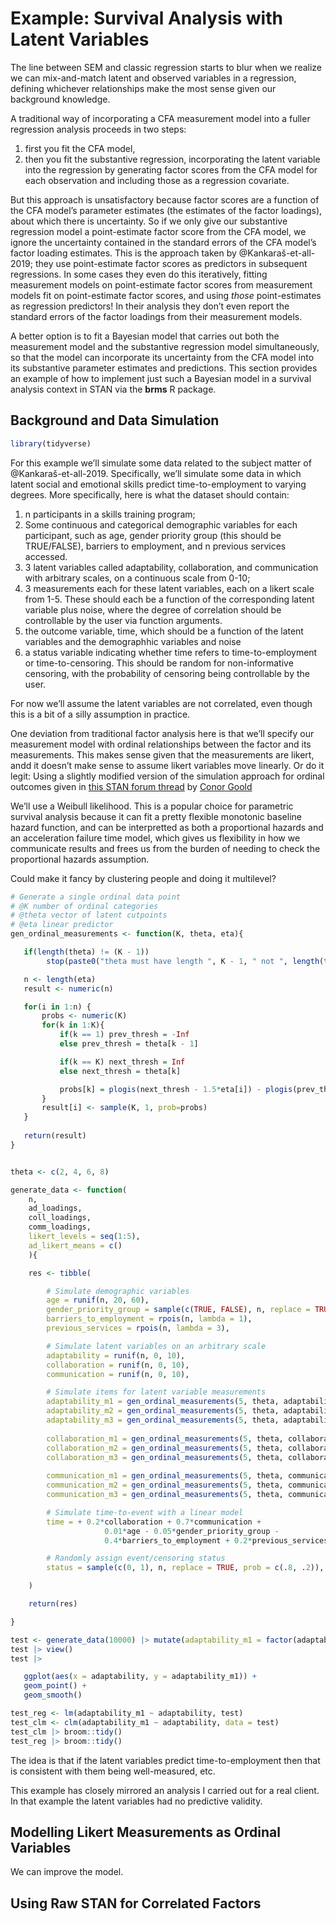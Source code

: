 # Example: Survival Analysis with Latent Variables

The line between SEM and classic regression starts to blur when we realize we can mix-and-match latent and observed variables in a regression, defining whichever relationships make the most sense given our background knowledge.

A traditional way of incorporating a CFA measurement model into a fuller regression analysis proceeds in two steps: 

1. first you fit the CFA model, 
2. then you fit the substantive regression, incorporating the latent variable into the regression by generating factor scores from the CFA model for each observation and including those as a regression covariate. 

But this approach is unsatisfactory because factor scores are a function of the CFA model's parameter estimates (the estimates of the factor loadings), about which there is uncertainty. So if we only give our substantive regression model a point-estimate factor score from the CFA model, we ignore the uncertainty contained in the standard errors of the CFA model's factor loading estimates. This is the approach taken by @Kankaraš-et-all-2019; they use point-estimate factor scores as predictors in subsequent regressions. In some cases they even do this iteratively, fitting measurement models on point-estimate factor scores from measurement models fit on point-estimate factor scores, and using _those_ point-estimates as regression predictors! In their analysis they don't even report the standard errors of the factor loadings from their measurement models.

A better option is to fit a Bayesian model that carries out both the measurement model and the substantive regression model simultaneously, so that the model can incorporate its uncertainty from the CFA model into its substantive parameter estimates and predictions. This section provides an example of how to implement just such a Bayesian model in a survival analysis context in STAN via the **brms** R package.

## Background and Data Simulation

```r
library(tidyverse)

```

For this example we'll simulate some data related to the subject matter of @Kankaraš-et-all-2019. Specifically, we'll simulate some data in which latent social and emotional skills predict time-to-employment to varying degrees. More specifically, here is what the dataset should contain:

1. n participants in a skills training program;
2. Some continuous and categorical demographic variables for each participant, such as age, gender priority group (this should be TRUE/FALSE), barriers to employment, and n previous services accessed.
3. 3 latent variables called adaptability, collaboration, and communication with arbitrary scales, on a continuous scale from 0-10;
4. 3 measurements each for these latent variables, each on a likert scale from 1-5. These should each be a function of the corresponding latent variable plus noise, where the degree of correlation should be controllable by the user via function arguments.
5. the outcome variable, time, which should be a function of the latent variables and the demographhic variables and noise
6. a status variable indicating whether time refers to time-to-employment or time-to-censoring. This should be random for non-informative censoring, with the probability of censoring being controllable by the user.

For now we'll assume the latent variables are not correlated, even though this is a bit of a silly assumption in practice. 

One deviation from traditional factor analysis here is that we'll specify our measurement model with ordinal relationships between the factor and its measurements. This makes sense given that the measurements are likert, andd it doesn't make sense to assume likert variables move linearly. Or do it legit: Using a slightly modified version of the simulation approach for ordinal outcomes given in [this STAN forum thread](https://discourse.mc-stan.org/t/how-to-simulate-monotonic-effects-with-an-ordinal-outcome/28705/2) by [Conor Goold](https://scholar.google.com/citations?user=09SyjLoAAAAJ&hl=en)

We'll use a Weibull likelihood. This is a popular choice for parametric survival analysis because it can fit a pretty flexible monotonic baseline hazard function, and can be interpretted as both a proportional hazards and an acceleration failure time model, which gives us flexibility in how we communicate results and frees us from the burden of needing to check the proportional hazards assumption. 

Could make it fancy by clustering people and doing it multilevel?
```r

# Generate a single ordinal data point
# @K number of ordinal categories
# @theta vector of latent cutpoints
# @eta linear predictor
gen_ordinal_measurements <- function(K, theta, eta){

   if(length(theta) != (K - 1))
        stop(paste0("theta must have length ", K - 1, " not ", length(theta)))

   n <- length(eta)
   result <- numeric(n)

   for(i in 1:n) {
       probs <- numeric(K)
       for(k in 1:K){
           if(k == 1) prev_thresh = -Inf
           else prev_thresh = theta[k - 1]

           if(k == K) next_thresh = Inf
           else next_thresh = theta[k]

           probs[k] = plogis(next_thresh - 1.5*eta[i]) - plogis(prev_thresh - 1.5*eta[i])
       }
       result[i] <- sample(K, 1, prob=probs)
   }
  
   return(result)
}


theta <- c(2, 4, 6, 8)

generate_data <- function(
    n, 
    ad_loadings,
    coll_loadings,
    comm_loadings,
    likert_levels = seq(1:5),
    ad_likert_means = c()
    ){

    res <- tibble(

        # Simulate demographic variables
        age = runif(n, 20, 60),
        gender_priority_group = sample(c(TRUE, FALSE), n, replace = TRUE),
        barriers_to_employment = rpois(n, lambda = 1),
        previous_services = rpois(n, lambda = 3), 

        # Simulate latent variables on an arbitrary scale
        adaptability = runif(n, 0, 10),
        collaboration = runif(n, 0, 10),
        communication = runif(n, 0, 10),

        # Simulate items for latent variable measurements
        adaptability_m1 = gen_ordinal_measurements(5, theta, adaptability),
        adaptability_m2 = gen_ordinal_measurements(5, theta, adaptability),
        adaptability_m3 = gen_ordinal_measurements(5, theta, adaptability),
  
        collaboration_m1 = gen_ordinal_measurements(5, theta, collaboration),
        collaboration_m2 = gen_ordinal_measurements(5, theta, collaboration),
        collaboration_m3 = gen_ordinal_measurements(5, theta, collaboration),
  
        communication_m1 = gen_ordinal_measurements(5, theta, communication),
        communication_m2 = gen_ordinal_measurements(5, theta, communication),
        communication_m3 = gen_ordinal_measurements(5, theta, communication),

        # Simulate time-to-event with a linear model
        time = + 0.2*collaboration + 0.7*communication +
                     0.01*age - 0.05*gender_priority_group - 
                     0.4*barriers_to_employment + 0.2*previous_services,

        # Randomly assign event/censoring status
        status = sample(c(0, 1), n, replace = TRUE, prob = c(.8, .2)),

    )

    return(res)

}

test <- generate_data(10000) |> mutate(adaptability_m1 = factor(adaptability_m1))
test |> view()
test |>

   ggplot(aes(x = adaptability, y = adaptability_m1)) + 
   geom_point() +
   geom_smooth()

```


```r

test_reg <- lm(adaptability_m1 ~ adaptability, test)
test_clm <- clm(adaptability_m1 ~ adaptability, data = test)
test_clm |> broom::tidy()
test_reg |> broom::tidy()

```

The idea is that if the latent variables predict time-to-employment then that is consistent with them being well-measured, etc. 

This example has closely mirrored an analysis I carried out for a real client. In that example the latent variables had no predictive validity.

## Modelling Likert Measurements as Ordinal Variables

We can improve the model. 

## Using Raw STAN for Correlated Factors
